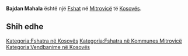 {{Fshat në Kosovës
 | Emri                = Bajdan Mahala
| srp_N_name = Bajdan Mahala
| srp_N_FULL_NAME_RO = Bajdan Mahala
| srp_N_FULL_NAME_ND_RO = Bajdan Mahala
| srp_N_SORT_NAME_RG = BAJDANMAHALA
| srp_N_FULL_NAME_RG = Bajdan Mahala
| srp_N_FULL_NAME_ND_RG = Bajdan Mahala
| srp_NS_name = Бајдан Махала
| srp_NS_FULL_NAME_RO = Бајдан Махала
| srp_NS_FULL_NAME_ND_RO = Бајдан Махала
| srp_NS_SORT_NAME_RG = БАЈДАНМАХАЛА
| srp_NS_FULL_NAME_RG = Бајдан Махала
| srp_NS_FULL_NAME_ND_RG = Бајдан Махала

 | Emri (Rasa dhanore) = 
 | Figura              = 
 | Shteti              = Kosovo
 | Komuna              = Mitrovicë
 | Kodi postar         = 
 | Sipërfaqja          = 

 | Popullsia           = 

 | Regj. i popullsisë  = 
 | Dend. e popullsisë  = 
 | Faqja zyrtare       = 
 <!--- Koordinatat ----> 
 | Gjerësia            = 42.414444
 | Gjatësia            = 20.756667
 | Lartësia            = 
}}
'''Bajdan Mahala''' është një [[Fshat]] në [[Mitrovicë]] të [[Kosovës]].

<!-- == Gjeografia == -->
<!-- == Historia == -->
<!-- == Demografia == -->
== Shih edhe ==
{{Komuna Mitrovicë}}
{{Kosovo-Administrata-Cung}}

[[Kategoria:Fshatra në Kosovës]]
[[Kategoria:Fshatra në Kommunes Mitrovicë]]
[[Kategoria:Vendbanime në Kosovës]]
